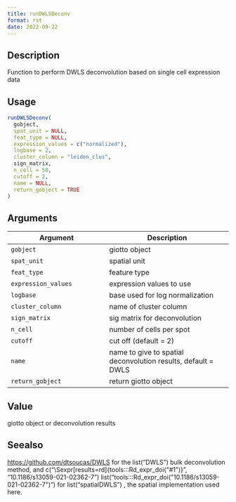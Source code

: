 ```yaml
--- 
title: runDWLSDeconv 
format: rst 
date: 2022-09-22 
--- 
```


## Description

Function to perform DWLS deconvolution based on single cell expression data


## Usage

```r
runDWLSDeconv(
  gobject,
  spat_unit = NULL,
  feat_type = NULL,
  expression_values = c("normalized"),
  logbase = 2,
  cluster_column = "leiden_clus",
  sign_matrix,
  n_cell = 50,
  cutoff = 2,
  name = NULL,
  return_gobject = TRUE
)
```


## Arguments

Argument      |Description
------------- |----------------
`gobject`     |     giotto object
`spat_unit`     |     spatial unit
`feat_type`     |     feature type
`expression_values`     |     expression values to use
`logbase`     |     base used for log normalization
`cluster_column`     |     name of cluster column
`sign_matrix`     |     sig matrix for deconvolution
`n_cell`     |     number of cells per spot
`cutoff`     |     cut off (default = 2)
`name`     |     name to give to spatial deconvolution results, default = DWLS
`return_gobject`     |     return giotto object


## Value

giotto object or deconvolution results


## Seealso

[https://github.com/dtsoucas/DWLS](https://github.com/dtsoucas/DWLS) for the list("DWLS") bulk deconvolution method,
 and c("\\Sexpr[results=rd]{tools:::Rd_expr_doi(\"#1\")}", "10.1186/s13059-021-02362-7") list("tools:::Rd_expr_doi(\"10.1186/s13059-021-02362-7\")") for list("spatialDWLS") , the spatial implementation used here.


